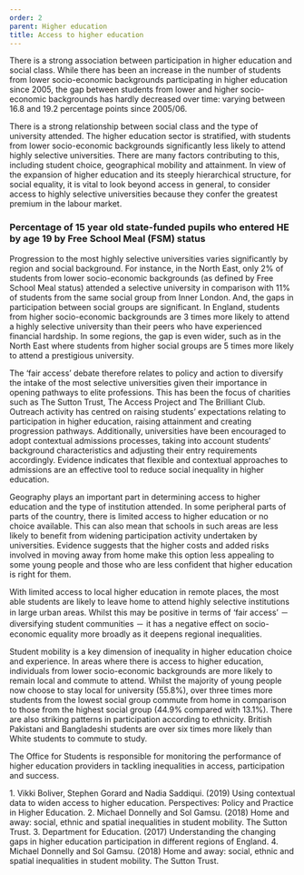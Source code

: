 ```yaml
---
order: 2
parent: Higher education
title: Access to higher education
---
```




<div>

There is a strong association between participation in higher education
and social class. While there has been an increase in the number of students
from lower socio-economic backgrounds participating in higher education since
2005, the gap between students from lower and higher socio-economic backgrounds
has hardly decreased over time: varying between 16.8 and 19.2 percentage points
since 2005/06.

There is a strong relationship between social class and the type of university
attended. The higher education sector is stratified, with students from lower
socio-economic backgrounds significantly less likely to attend highly selective
universities. There are many factors contributing to this, including student
choice, geographical mobility and attainment. In view of the expansion of higher
education and its steeply hierarchical structure, for social equality, it is
vital to look beyond access in general, to consider access to highly selective
universities because they confer the greatest premium in the labour market.

</div>

<ResearchImage imageName="access-to-higher-education-1.jpg" />

<div className="full-span wide-graph">
  
  ### Percentage of 15 year old state-funded pupils who entered HE by age 19 by Free School Meal (FSM) status

  <AccessToHigherEducationGraphSVG/>
</div>

Progression to the most highly selective universities varies significantly by
region and social background. For instance, in the North East, only 2% of
students from lower socio-economic backgrounds (as defined by Free School Meal
status) attended a selective university in comparison with 11% of students from
the same social group from Inner London. And, the gaps in participation between
social groups are significant. In England, students from higher socio-economic
backgrounds are 3 times more likely to attend a highly selective university than
their peers who have experienced financial hardship. In some regions, the gap is
even wider, such as in the North East where students from higher social groups
are 5 times more likely to attend a prestigious university.

The ‘fair access’ debate therefore relates to policy and action to diversify the
intake of the most selective universities given their importance in opening
pathways to elite professions. This has been the focus of charities such as The
Sutton Trust, The Access Project and The Brilliant Club. Outreach activity has
centred on raising students’ expectations relating to participation in higher
education, raising attainment and creating progression pathways. Additionally,
universities have been encouraged to adopt contextual admissions processes,
taking into account students’ background characteristics and adjusting their
entry requirements accordingly. Evidence indicates that flexible and contextual
approaches to admissions are an effective tool to reduce social inequality in
higher education.<FootnoteLink text="1"/>

<ResearchImage imageName="access-to-higher-education-2.jpg" />

<div>

Geography plays an important part in determining access to higher education and
the type of institution attended. In some peripheral parts of parts of the
country, there is limited access to higher education or no choice available.
This can also mean that schools in such areas are less likely to benefit from
widening participation activity undertaken by universities.<FootnoteLink
text="2"/> Evidence suggests that the higher costs and
added risks involved in moving away from home make this option less appealing to
some young people and those who are less confident that higher education is
right for them.<FootnoteLink text="3"/>

With limited access to local higher education in remote places, the most able
students are likely to leave home to attend highly selective institutions in
large urban areas. Whilst this may be positive in terms of ‘fair access’ －
diversifying student communities － it has a negative effect on socio-economic
equality more broadly as it deepens regional inequalities.

</div>

Student mobility is a key dimension of inequality in higher education choice and
experience. In areas where there is access to higher education, individuals from
lower socio-economic backgrounds are more likely to remain local and commute to
attend. Whilst the majority of young people now choose to stay local for
university (55.8%), over three times more students from the lowest social group
commute from home in comparison to those from the highest social group (44.9%
compared with 13.1%). There are also striking patterns in participation
according to ethnicity. British Pakistani and Bangladeshi students are over six
times more likely than White students to commute to study.<FootnoteLink
text="4"/>

The Office for Students is responsible for monitoring the performance of higher
education providers in tackling inequalities in access, participation and
success. 

<Footnotes>
	1. Vikki Boliver, Stephen Gorard and Nadia Saddiqui. (2019) Using contextual data to widen access to higher education. Perspectives: Policy and Practice in Higher Education.
	2. Michael Donnelly and Sol Gamsu. (2018) Home and away: social, ethnic and spatial inequalities in student mobility. The Sutton Trust.
	3. Department for Education. (2017) Understanding the changing gaps in higher education participation in different regions of England.
	4. Michael Donnelly and Sol Gamsu. (2018) Home and away: social, ethnic and spatial inequalities in student mobility. The Sutton Trust.
</Footnotes>
